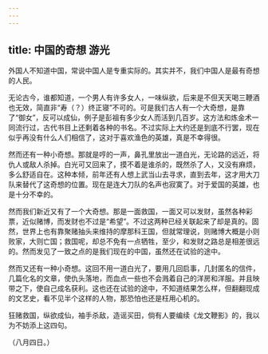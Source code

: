 ```yaml
---
---
---
```

title: 中国的奇想 游光
---



外国人不知道中国，常说中国人是专重实际的。其实并不，我们中国人是最有奇想的人民。

无论古今，谁都知道，一个男人有许多女人，一味纵欲，后来是不但天天喝三鞭酒也无效，简直非“寿（？）终正寝”不可的。可是我们古人有一个大奇想，是靠了“御女”，反可以成仙，例子是彭祖有多少女人而活到几百岁。这方法和炼金术一同流行过，古代书目上还剩着各种的书名。不过实际上大约还是到底不行罢，现在似乎再没有什么人们相信了，这对于喜欢渔色的英雄，真是不幸得很。

然而还有一种小奇想。那就是哼的一声，鼻孔里放出一道白光，无论路的远近，将仇人或敌人杀掉。白光可又回来了，摸不着是谁杀的，既然杀了人，又没有麻烦，多么舒适自在。这种本倾，前年还有人想上武当山去寻求，直到去年，这才用大刀队来替代了这奇想的位置。现在是连大刀队的名声也寂寞了。对于爱国的英雄，也是十分不幸的。

然而我们新近又有了一个大奇想。那是一面救国，一面又可以发财，虽然各种彩票，近似赌博，而发财也不过是“希望”。不过这两种已经关联起来了却是真的。固然，世界上也有靠聚赌抽头来维持的摩那科王国，但就常理说，则赌博大概是小则败家，大则亡国；救国呢，却总不免有一点牺牲，至少，和发财之路总是相差很远的。然而发见了一致之点的是我们现在的中国，虽然还在试验的途中。

然而又还有一种小奇想。这回不用一道白光了，要用几回启事，几封匿名的信件，几篇化名的文章，使仇头落地，而血点一些也不会溅着自己的洋房和洋服。并且映带之下，使自己成名获利。这也还在试验的途中，不知道结果怎么样，但翻翻现成的文艺史，看不见半个这样的人物，那恐怕也还是枉用心机的。

狂赌救国，纵欲成仙，袖手杀敌，造谣买田，倘有人要编续《龙文鞭影》的，我以为不妨添上这四句。

（八月四日。）